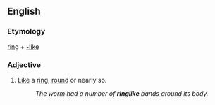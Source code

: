 ==English==

===Etymology===
[[ring]] + [[-like]]

===Adjective===
{{en-adj}}

# [[like|Like]] a [[ring]]; [[round]] or nearly so.
#:''The worm had a number of '''ringlike''' bands around its body.''